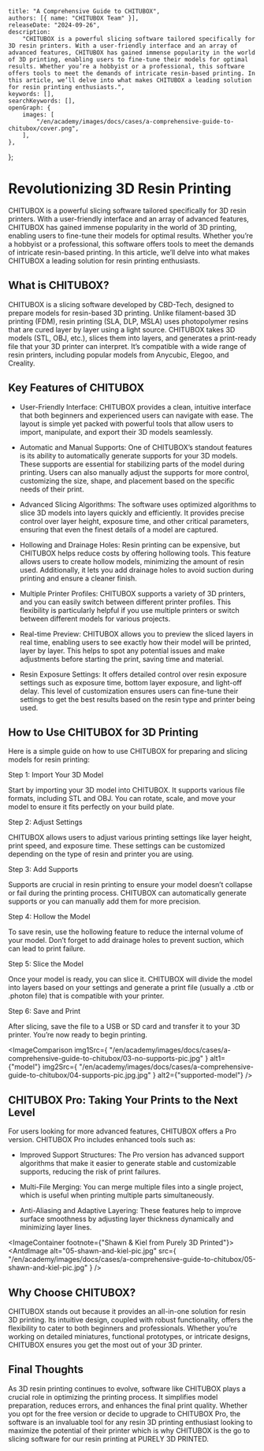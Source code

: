 	title: "A Comprehensive Guide to CHITUBOX",
	authors: [{ name: "CHITUBOX Team" }],
	releaseDate: "2024-09-26",
	description:
		"CHITUBOX is a powerful slicing software tailored specifically for 3D resin printers. With a user-friendly interface and an array of advanced features, CHITUBOX has gained immense popularity in the world of 3D printing, enabling users to fine-tune their models for optimal results. Whether you’re a hobbyist or a professional, this software offers tools to meet the demands of intricate resin-based printing. In this article, we’ll delve into what makes CHITUBOX a leading solution for resin printing enthusiasts.",
	keywords: [],
	searchKeywords: [],
	openGraph: {
		images: [
			"/en/academy/images/docs/cases/a-comprehensive-guide-to-chitubox/cover.png",
		],
	},
};

# Revolutionizing 3D Resin Printing

CHITUBOX is a powerful slicing software tailored specifically for 3D resin printers. With a user-friendly interface and an array of advanced features, CHITUBOX has gained immense popularity in the world of 3D printing, enabling users to fine-tune their models for optimal results. Whether you’re a hobbyist or a professional, this software offers tools to meet the demands of intricate resin-based printing. In this article, we’ll delve into what makes CHITUBOX a leading solution for resin printing enthusiasts.

## What is CHITUBOX?

CHITUBOX is a slicing software developed by CBD-Tech, designed to prepare models for resin-based 3D printing. Unlike filament-based 3D printing (FDM), resin printing (SLA, DLP, MSLA) uses photopolymer resins that are cured layer by layer using a light source. CHITUBOX takes 3D models (STL, OBJ, etc.), slices them into layers, and generates a print-ready file that your 3D printer can interpret. It’s compatible with a wide range of resin printers, including popular models from Anycubic, Elegoo, and Creality.

<ImageContainer>
	<AntdImage
		alt="resin-pouring-pic"
		src={
			"/en/academy/images/docs/cases/a-comprehensive-guide-to-chitubox/02-resin-pouring-pic.jpg"
		}
	/>
</ImageContainer>

## Key Features of CHITUBOX

-   User-Friendly Interface: CHITUBOX provides a clean, intuitive interface that both beginners and experienced users can navigate with ease. The layout is simple yet packed with powerful tools that allow users to import, manipulate, and export their 3D models seamlessly.

-   Automatic and Manual Supports: One of CHITUBOX’s standout features is its ability to automatically generate supports for your 3D models. These supports are essential for stabilizing parts of the model during printing. Users can also manually adjust the supports for more control, customizing the size, shape, and placement based on the specific needs of their print.

-   Advanced Slicing Algorithms: The software uses optimized algorithms to slice 3D models into layers quickly and efficiently. It provides precise control over layer height, exposure time, and other critical parameters, ensuring that even the finest details of a model are captured.

-   Hollowing and Drainage Holes: Resin printing can be expensive, but CHITUBOX helps reduce costs by offering hollowing tools. This feature allows users to create hollow models, minimizing the amount of resin used. Additionally, it lets you add drainage holes to avoid suction during printing and ensure a cleaner finish.

-   Multiple Printer Profiles: CHITUBOX supports a variety of 3D printers, and you can easily switch between different printer profiles. This flexibility is particularly helpful if you use multiple printers or switch between different models for various projects.

-   Real-time Preview: CHITUBOX allows you to preview the sliced layers in real time, enabling users to see exactly how their model will be printed, layer by layer. This helps to spot any potential issues and make adjustments before starting the print, saving time and material.

-   Resin Exposure Settings: It offers detailed control over resin exposure settings such as exposure time, bottom layer exposure, and light-off delay. This level of customization ensures users can fine-tune their settings to get the best results based on the resin type and printer being used.

<ImageContainer>
	<AntdImage
		alt="chitubox-settings-pic"
		src={
			"/en/academy/images/docs/cases/a-comprehensive-guide-to-chitubox/01-chitubox-settings-pic.jpg"
		}
	/>
</ImageContainer>

## How to Use CHITUBOX for 3D Printing

Here is a simple guide on how to use CHITUBOX for preparing and slicing models for resin printing:

Step 1: Import Your 3D Model

Start by importing your 3D model into CHITUBOX. It supports various file formats, including STL and OBJ. You can rotate, scale, and move your model to ensure it fits perfectly on your build plate.

Step 2: Adjust Settings

CHITUBOX allows users to adjust various printing settings like layer height, print speed, and exposure time. These settings can be customized depending on the type of resin and printer you are using.

Step 3: Add Supports

Supports are crucial in resin printing to ensure your model doesn’t collapse or fail during the printing process. CHITUBOX can automatically generate supports or you can manually add them for more precision.

Step 4: Hollow the Model

To save resin, use the hollowing feature to reduce the internal volume of your model. Don’t forget to add drainage holes to prevent suction, which can lead to print failure.

Step 5: Slice the Model

Once your model is ready, you can slice it. CHITUBOX will divide the model into layers based on your settings and generate a print file (usually a .ctb or .photon file) that is compatible with your printer.

Step 6: Save and Print

After slicing, save the file to a USB or SD card and transfer it to your 3D printer. You’re now ready to begin printing.

<ImageComparison
	img1Src={
		"/en/academy/images/docs/cases/a-comprehensive-guide-to-chitubox/03-no-supports-pic.jpg"
	}
	alt1={"model"}
	img2Src={
		"/en/academy/images/docs/cases/a-comprehensive-guide-to-chitubox/04-supports-pic.jpg.jpg"
	}
	alt2={"supported-model"}
/>

## CHITUBOX Pro: Taking Your Prints to the Next Level

For users looking for more advanced features, CHITUBOX offers a Pro version. CHITUBOX Pro includes enhanced tools such as:

-   Improved Support Structures: The Pro version has advanced support algorithms that make it easier to generate stable and customizable supports, reducing the risk of print failures.

-   Multi-File Merging: You can merge multiple files into a single project, which is useful when printing multiple parts simultaneously.

-   Anti-Aliasing and Adaptive Layering: These features help to improve surface smoothness by adjusting layer thickness dynamically and minimizing layer lines.

<ImageContainer footnote={"Shawn & Kiel from Purely 3D Printed"}>
	<AntdImage
		alt="05-shawn-and-kiel-pic.jpg"
		src={
			"/en/academy/images/docs/cases/a-comprehensive-guide-to-chitubox/05-shawn-and-kiel-pic.jpg"
		}
	/>
</ImageContainer>

## Why Choose CHITUBOX?

CHITUBOX stands out because it provides an all-in-one solution for resin 3D printing. Its intuitive design, coupled with robust functionality, offers the flexibility to cater to both beginners and professionals. Whether you’re working on detailed miniatures, functional prototypes, or intricate designs, CHITUBOX ensures you get the most out of your 3D printer.

## Final Thoughts

As 3D resin printing continues to evolve, software like CHITUBOX plays a crucial role in optimizing the printing process. It simplifies model preparation, reduces errors, and enhances the final print quality. Whether you opt for the free version or decide to upgrade to CHITUBOX Pro, the software is an invaluable tool for any resin 3D printing enthusiast looking to maximize the potential of their printer which is why CHITUBOX is the go to slicing software for our resin printing at PURELY 3D PRINTED.

<ImageContainer>
	<AntdImage
		alt="06-p3dp-chitubox-pic.jpg"
		src={
			"/en/academy/images/docs/cases/a-comprehensive-guide-to-chitubox/06-p3dp-chitubox-pic.jpg"
		}
	/>
</ImageContainer>
